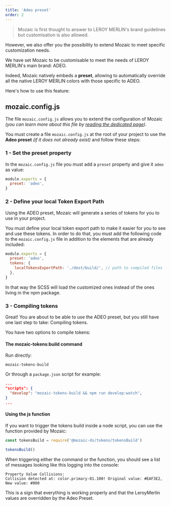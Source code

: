 ```yaml
---
title: 'Adeo preset'
order: 2
---
```


> Mozaic is first thought to answer to LEROY MERLIN's brand guidelines but customisation is also allowed.

However, we also offer you the possibility to extend Mozaic to meet specific customization needs.

We have set Mozaic to be customisable to meet the needs of LEROY MERLIN's main brand: ADEO.

Indeed, Mozaic natively embeds a **preset**, allowing to automatically override all the native LEROY MERLIN colors with those specific to ADEO.

Here's how to use this feature:

## mozaic.config.js

The file `mozaic.config.js` allows you to extend the configuration of Mozaic _(you can learn more about this file by [reading the dedicated page](/GetStarted/Developers/Configuration/))_.

You must create a file `mozaic.config.js` at the root of your project to use the **Adeo preset** _(if it does not already exist)_ and follow these steps:

### 1 - Set the preset property

In the `mozaic.config.js` file you must add a `preset` property and give it `adeo` as value:

```js
module.exports = {
  preset: 'adeo',
}
```

### 2 - Define your local Token Export Path

Using the ADEO preset, Mozaic will generate a series of tokens for you to use in your project.

You must define your local token export path to make it easier for you to see and use these tokens. In order to do that, you must add the following code to the `mozaic.config.js` file in addition to the elements that are already included:

```js
module.exports = {
  preset: 'adeo',
  tokens: {
    localTokensExportPath: './dest/build/', // path to compiled files
  },
}
```

In that way the SCSS will load the customized ones instead of the ones living in the npm package.

### 3 - Compiling tokens

Great! You are about to be able to use the ADEO preset, but you still have one last step to take: Compiling tokens.

You have two options to compile tokens:

#### The mozaic-tokens:build command

Run directly:

```shell
mozaic-tokens-build
```

Or through a `package.json` script for example:

```Json
...
"scripts": {
  "develop": "mozaic-tokens-build && npm run develop:watch",
}
...
```

#### Using the js function

If you want to trigger the tokens build inside a node script, you can use the function provided by Mozaic:

```js
const tokensBuild = require('@mozaic-ds/tokens/tokensBuild')

tokensBuild()
```

When triggering either the command or the function, you should see a list of messages looking like this logging into the console:

```
Property Value Collisions:
Collision detected at: color.primary-01.100! Original value: #EAF3E2, New value: #000
```

This is a sign that everything is working properly and that the LeroyMerlin values are overridden by the Adeo Preset.

